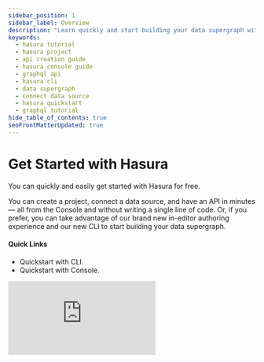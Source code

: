 ```yaml
---
sidebar_position: 1
sidebar_label: Overview
description: "Learn quickly and start building your data supergraph with Hasura. Create a project, connect a data source, and generate an API in minutes using the Console or through our new CLI and in-editor authoring experience."
keywords:
  - hasura tutorial
  - hasura project
  - api creation guide
  - hasura console guide
  - graphql api
  - hasura cli
  - data supergraph
  - connect data source
  - hasura quickstart
  - graphql tutorial
hide_table_of_contents: true
seoFrontMatterUpdated: true
---
```



# Get Started with Hasura

<div className="overview-header">
  <div className="overview-text">
    <p>
      You can quickly and easily get started with Hasura for free.
    </p>
    <p>
      You can create a project, connect a data source, and have an API in minutes — all from the Console and without writing a single line of code. 
      Or, if you prefer, you can take advantage of our brand new in-editor authoring experience and our new CLI to start building
      your data supergraph.
    </p>
    <h4>Quick Links</h4>
    <ul>
      <li>
        <VersionedLink to="/getting-started/local-dev/">Quickstart with CLI.</VersionedLink>
      </li>
      <li>
        <VersionedLink to="/getting-started/console/">Quickstart with Console.</VersionedLink>
      </li>
    </ul>

  </div>
 <iframe
          src="https://www.youtube.com/embed/MdVd7tbrNN8"
          frameBorder="0"
          allow="accelerometer; autoplay; encrypted-media; gyroscope; picture-in-picture"
          allowFullScreen
        />
</div>
